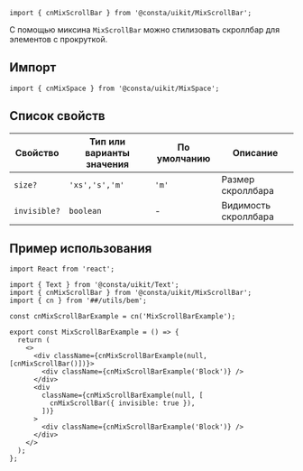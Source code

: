 
```tsx
import { cnMixScrollBar } from '@consta/uikit/MixScrollBar';
```

С помощью миксина `MixScrollBar` можно стилизовать скроллбар для элементов с прокруткой.

<MixScrollBarExampleSize />

## Импорт

```tsx
import { cnMixSpace } from '@consta/uikit/MixSpace';
```

## Список свойств

| Свойство     | Тип или варианты значения | По умолчанию | Описание             |
| ------------ | ------------------------- | ------------ | -------------------- |
| `size?`      | `'xs','s','m'`            | `'m'`        | Размер скроллбара    |
| `invisible?` | `boolean`                 | -            | Видимость скроллбара |

## Пример использования

```tsx
import React from 'react';

import { Text } from '@consta/uikit/Text';
import { cnMixScrollBar } from '@consta/uikit/MixScrollBar';
import { cn } from '##/utils/bem';

const cnMixScrollBarExample = cn('MixScrollBarExample');

export const MixScrollBarExample = () => {
  return (
    <>
      <div className={cnMixScrollBarExample(null, [cnMixScrollBar()])}>
        <div className={cnMixScrollBarExample('Block')} />
      </div>
      <div
        className={cnMixScrollBarExample(null, [
          cnMixScrollBar({ invisible: true }),
        ])}
      >
        <div className={cnMixScrollBarExample('Block')} />
      </div>
    </>
  );
};
```

<MixScrollBarExample />
